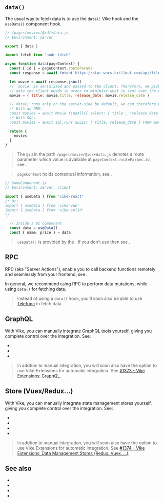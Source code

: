 

## `data()`

The usual way to fetch data is to use the <Link href="/data">`data()`</Link> Vike hook and the <Link href="/useData">`useData()`</Link> component hook.

```js
// /pages/movies/@id/+data.js
// Environment: server

export { data }

import fetch from 'node-fetch'

async function data(pageContext) {
  const { id } = pageContext.routeParams
  const response = await fetch(`https://star-wars.brillout.com/api/films/${id}.json`)

  let movie = await response.json()
  // `movie` is serialized and passed to the client. Therefore, we pick only the
  // data the client needs in order to minimize what is sent over the network.
  movie = { title: movie.title, release_date: movie.release_date }

  // data() runs only on the server-side by default, we can therefore use ORM/SQL queries.
  /* With an ORM:
  const movies = await Movie.findAll({ select: ['title', 'release_date'] }) */
  /* With SQL:
  const movies = await sql.run('SELECT { title, release_date } FROM movies;') */

  return {
    movies
  }
}
```

> The `@id` in the path `/pages/movie/@id/+data.js` denotes a route parameter which value is available at `pageContext.routeParams.id`, see <Link href="/routing" />.

> `pageContext` holds contextual information, see <Link href="/data#pagecontext" doNotInferSectionTitle/>.

```js
// SomeComponent.js
// Environment: server, client

import { useData } from 'vike-react'
/* Or:
import { useData } from 'vike-vue'
import { useData } from 'vike-solid'
*/

  // Inside a UI component
  const data = useData()
  const { name, price } = data
```

> `useData()` is provided by the <UiFrameworkVikeExtension />. If you don't use <UiFrameworkVikeExtensionNames /> then see <Link href="/useData#without-vike-extension" doNotInferSectionTitle />.


## RPC

RPC (aka "Server Actions"), enable you to call backend functions remotely and seamlessly from your frontend, see <Link href="/RPC" />.

In general, we recommend using RPC to perform data mutations, while using `data()` for fetching data.

> Instead of using a `data()` hook, you'll soon also be able to use [Telefunc](https://telefunc.com) to fetch data.


## GraphQL

With Vike, you can manually integrate GraphQL tools yourself, giving you complete control over the integration. See:

- <Link href="/apollo-graphql" />
- <Link href="/relay" />
- <Link href="/urql" />

> In addtion to manual integration, you will soon also have the option to use Vike Extensions for automatic integration. See [#1373 - Vike Extensions: GraphQL](https://github.com/vikejs/vike/issues/1373).


## Store (Vuex/Redux...)

With Vike, you can manually integrate state management stores yourself, giving you complete control over the integration. See:

- <Link href="/redux" />
- <Link href="/vuex" />
- <Link href="/pinia" />
- <Link href="/pullstate" />

> In addtion to manual integration, you will soon also have the option to use Vike Extensions for automatic integration. See [#1374 - Vike Extensions: Data Management Stores (Redux, Vuex, ...)](https://github.com/vikejs/vike/issues/1374).


## See also

- <Link href="/data" />
- <Link href="/useData" />
- <Link href="/api-routes" />
- <Link href="/RPC" />
